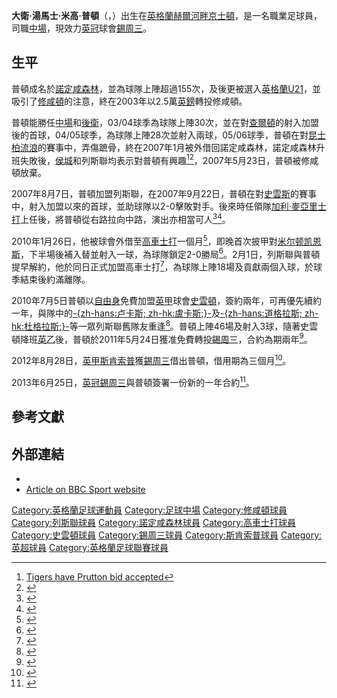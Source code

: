 {{noteta|G1=列斯聯|G2=FAcup|G3=足球
}}
{{Infobox football biography 2
| playername          = 大衛·普頓<br />''David Prutton''
| image               = 
| caption             = 
| fullname            = David Thomas Michael Prutton
| dateofbirth         = {{birth date and age|1981|9|12}}
| cityofbirth         = [[赫爾河畔京士頓|赫爾河畔京士頓]]
| countryofbirth      = [[英格蘭|英格蘭]]
| height              = {{height|ft=6|in=1}}
| position            = [[中場|中場]]
| currentclub         = [[谢周三足球俱乐部|錫周三]]
| clubnumber          = 12
| youthyears1         = 1995−1998
| youthclubs1         = [[諾定咸森林足球會|諾定咸森林]]
| years1              = 1998−2003
| clubs1              = [[諾定咸森林足球會|諾定咸森林]]
| caps1               = 143
| goals1              = 7
| years2              = 2003−2007
| clubs2              = [[修咸頓足球會|修咸頓]]
| caps2               = 82
| goals2              = 3
| years3              = 2007
| clubs3              = → [[諾定咸森林足球會|諾定咸森林]] (借用)
| caps3               = 12
| goals3              = 2
| years4              = 2007−2010
| clubs4              = [[列斯聯足球會|列斯聯]]
| caps4               = 66
| goals4              = 4
| years5              = 2010
| clubs5              = → [[高車士打足球會|高車士打]] (借用)
| caps5               = 1
| goals5              = 1
| years6              = 2010
| clubs6              = [[高車士打足球會|高車士打]]
| caps6               = 18
| goals6              = 2
| years7              = 2010−2011
| clubs7              = [[斯温登足球俱乐部|史雲頓]]
| caps7               = 41
| goals7              = 3
| years8              = 2011−
| clubs8              = [[谢周三足球俱乐部|錫周三]]
| caps8               = 54
| goals8              = 3
| years9              = 2012
| clubs9              = → [[斯坎索普联足球俱乐部|斯肯索普]] (借用)
| caps9               = 13
| goals9              = 0
| totalcaps           = 
| totalgoals          = 
| nationalyears1      = 2000−2003
| nationalteam1       = [[英格蘭21歲以下足球代表隊|英格蘭U21]]
| nationalcaps1       = 25
| nationalgoals1      = 0
| medaltemplates      = 
| club-update         = 2013年10月23日 (三) 13:53 (UTC)
| nationalteam-update = 2013年10月23日 (三) 13:53 (UTC)
}}

'''大衛·湯馬士·米高·普頓'''（{{lang-en|'''David Thomas Michael Prutton'''}}，{{bd|1981年|9月12日|catIdx=P}}）出生在[[英格蘭|英格蘭]][[赫爾河畔京士頓|赫爾河畔京士頓]]，是一名職業足球員，司職[[中場|中場]]，現效力[[英冠|英冠]]球會[[谢周三足球俱乐部|錫周三]]。

== 生平 ==
普頓成名於[[諾定咸森林足球會|諾定咸森林]]，並為球隊上陣超過155次，及後更被選入[[英格蘭21歲以下足球代表隊|英格蘭U21]]，並吸引了[[修咸頓足球會|修咸頓]]的注意，終在2003年以2.5萬[[英鎊|英鎊]]轉投修咸頓。

普頓能勝任[[中場|中場]]和[[足球後衛|後衛]]，03/04球季為球隊上陣30次，並在對[[查爾頓足球會|查爾頓]]的射入加盟後的首球，04/05球季，為球隊上陣28次並射入兩球，05/06球季，普頓在對[[昆士柏流浪足球會|昆士柏流浪]]的賽事中，弄傷蹠骨，終在2007年1月被外借回諾定咸森林，諾定咸森林升班失敗後，[[赫爾城足球俱樂部|侯城]]和列斯聯均表示對普頓有興趣<ref>[http://news.bbc.co.uk/sport1/hi/football/teams/h/hull_city/6260603.stm  Tigers have Prutton bid accepted]</ref><ref>{{Cite web |url=http://www.leedsutd-mad.co.uk/news/loadnews.asp?cid=TMNW&id=290580 |title=Leeds' plan to buy David Prutton |access-date=2008-05-24 |archive-date=2007-05-02 |archive-url=https://web.archive.org/web/20070502192831/http://www.leedsutd-mad.co.uk/news/loadnews.asp?cid=TMNW |dead-url=no }}</ref>，2007年5月23日，普頓被修咸頓放棄。

2007年8月7日，普頓加盟列斯聯，在2007年9月22日，普頓在對[[斯旺西城足球俱乐部|史雲斯]]的賽事中，射入加盟以來的首球，並助球隊以2-0擊敗對手。後來時任領隊[[加利·麥亞里士打|加利·麥亞里士打]]上任後，將普頓從右路拉向中路，演出亦相當可人<ref>{{Cite web |url=http://www.leedsunited-mad.co.uk/news/loadrprt.asp?cid=MTCH&id=379016 |title=Leeds United 1 Crewe Alexandra 1 |access-date=2008-05-24 |archive-date=2008-03-20 |archive-url=https://web.archive.org/web/20080320080624/http://www.leedsunited-mad.co.uk/news/loadrprt.asp?cid=MTCH&id=379016 |dead-url=no }}</ref><ref>{{Cite web |url=http://www.leedsunited-mad.co.uk/news/loadrprt.asp?cid=MTCH&id=381513 |title=Leeds United 2 Bournemouth 0 |access-date=2008-05-24 |archive-date=2008-04-30 |archive-url=https://web.archive.org/web/20080430000513/http://www.leedsunited-mad.co.uk/news/loadrprt.asp?cid=MTCH |dead-url=no }}</ref>。

2010年1月26日，他被球會外借至[[高車士打足球會|高車士打]]一個月<ref>{{Cite web |url=http://www.leedsunited.com/news/20100126/prutts-departs-elland-road_2247585_1944614 |title=PRUTTS DEPARTS ELLAND ROAD  |access-date=2010-01-26 |archive-date=2010-04-06 |archive-url=https://web.archive.org/web/20100406043550/http://www.leedsunited.com/news/20100126/prutts-departs-elland-road_2247585_1944614 |dead-url=no }}</ref>，即晚首次披甲對[[米尔顿凯恩斯足球俱乐部|米尔顿凯恩斯]]，下半場後補入替並射入一球，為球隊鎖定2-0勝局<ref>{{cite news |language=en |url=http://news.bbc.co.uk/sport2/hi/football/eng_div_2/8450988.stm |title=Colchester 2-0 MK Dons |publisher=[[BBC|BBC]] Sport |date=2010-01-26 |accessdate=2010-01-27 |archive-date=2019-09-28 |archive-url=https://web.archive.org/web/20190928212254/http://news.bbc.co.uk/sport2/hi/football/eng_div_2/8450988.stm |dead-url=no }}</ref>。2月1日，列斯聯與普頓提早解約，他於同日正式加盟高車士打<ref>{{cite news |language=en |url=http://news.bbc.co.uk/sport2/hi/football/eng_div_2/8450988.stm |title=David Prutton leaves Leeds to sign for Colchester |publisher=[[BBC|BBC]] Sport |date=2010-02-01 |accessdate=2010-02-02 |archive-date=2019-09-28 |archive-url=https://web.archive.org/web/20190928212254/http://news.bbc.co.uk/sport2/hi/football/eng_div_2/8450988.stm |dead-url=no }}</ref>，為球隊上陣18場及貢獻兩個入球，於球季結束後約滿離隊。

2010年7月5日普頓以[[自由球員|自由身]]免費加盟[[英甲|英甲]]球會[[斯温登足球俱乐部|史雲頓]]，簽約兩年，可再優先續約一年，與隊中的[[大衛·盧卡斯|-{zh-hans:卢卡斯; zh-hk:盧卡斯;}-]]及[[莊拿芬·杜格拉斯|-{zh-hans:道格拉斯; zh-hk:杜格拉斯;}-]]等一眾列斯聯舊隊友重逢<ref>{{cite news |language=en |url=http://news.bbc.co.uk/sport2/hi/football/teams/s/swindon_town/8787513.stm |title=David Prutton agrees to Swindon Town switch |publisher=[[BBC|BBC]] Sport |date=2010-07-07 |accessdate=2010-07-08 |archive-date=2020-08-06 |archive-url=https://web.archive.org/web/20200806011953/http://news.bbc.co.uk/sport2/hi/football/teams/s/swindon_town/8787513.stm |dead-url=no }}</ref>。普頓上陣46場及射入3球，隨著史雲頓降班[[英乙|英乙]]後，普頓於2011年5月24日獲准免費轉投[[谢周三足球俱乐部|錫周三]]，合約為期兩年<ref>{{cite news |language=en |url=http://news.bbc.co.uk/sport2/hi/football/13524427.stm |title=Sheffield Wednesday sign David Prutton and Rob Jones |publisher=''[[BBC_Sport|BBC Sport]]'' |date=2011-05-24 |accessdate=2011-05-25 |archive-date=2011-05-28 |archive-url=https://web.archive.org/web/20110528193319/http://news.bbc.co.uk/sport2/hi/football/13524427.stm |dead-url=no }}</ref>。

2012年8月28日，[[英甲|英甲]][[斯坎索普联足球俱乐部|斯肯索普]]獲[[谢周三足球俱乐部|錫周三]]借出普頓，借用期為三個月<ref>{{cite news |language=en |url=http://www.bbc.co.uk/sport/0/football/19400022 |title=Scunthorpe sign Sheffield Wednesday's David Prutton |publisher=''[[BBC_Sport|BBC Sport]]'' |date=2012-08-28 |accessdate=2013-10-23 |archive-date=2012-11-06 |archive-url=https://web.archive.org/web/20121106184526/http://www.bbc.co.uk/sport/0/football/19400022 |dead-url=no }}</ref>。

2013年6月25日，[[英冠|英冠]][[谢周三足球俱乐部|錫周三]]與普頓簽署一份新的一年合約<ref>{{cite news |language=en |url=http://www.bbc.co.uk/sport/0/football/23047555 |title=Sheffield Wednesday: David Prutton extends contract |publisher=''[[BBC_Sport|BBC Sport]]'' |date=2013-06-25 |accessdate=2013-10-23 |archive-date=2013-06-30 |archive-url=https://web.archive.org/web/20130630071312/http://www.bbc.co.uk/sport/0/football/23047555 |dead-url=no }}</ref>。

== 參考文獻 ==
{{reflist}}

== 外部連結 ==
* {{soccerbase|id=17848|name=大衛·普頓}}
* [http://news.bbc.co.uk/sport1/hi/football/teams/s/southampton/6207400.stm Article on BBC Sport website] {{Wayback|url=http://news.bbc.co.uk/sport1/hi/football/teams/s/southampton/6207400.stm |date=20080430173405 }}

{{DEFAULTSORT:Prutton, David}}
[[Category:英格蘭足球運動員|Category:英格蘭足球運動員]]
[[Category:足球中場|Category:足球中場]]
[[Category:修咸頓球員|Category:修咸頓球員]]
[[Category:列斯聯球員|Category:列斯聯球員]]
[[Category:諾定咸森林球員|Category:諾定咸森林球員]]
[[Category:高車士打球員|Category:高車士打球員]]
[[Category:史雲頓球員|Category:史雲頓球員]]
[[Category:錫周三球員|Category:錫周三球員]]
[[Category:斯肯索普球員|Category:斯肯索普球員]]
[[Category:英超球員|Category:英超球員]]
[[Category:英格蘭足球聯賽球員|Category:英格蘭足球聯賽球員]]